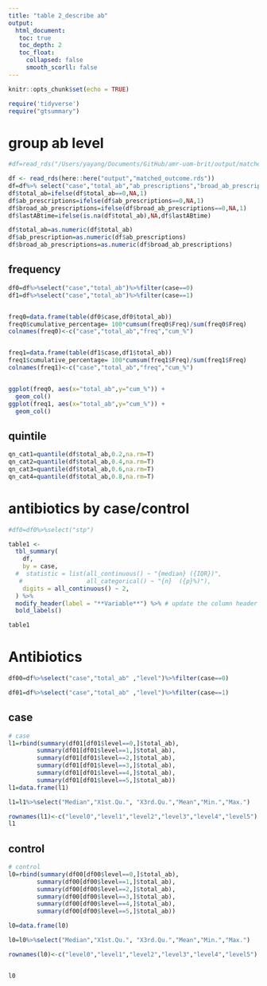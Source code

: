 ```yaml
---
title: "table 2_describe ab"
output: 
  html_document:
   toc: true
   toc_depth: 2
   toc_float:
     collapsed: false
     smooth_scorll: false
---
```



```r
knitr::opts_chunk$set(echo = TRUE)
```


```r
require('tidyverse')
require("gtsummary")
```


#  group ab level


```r
#df=read_rds("/Users/yayang/Documents/GitHub/amr-uom-brit/output/matched_outcome.rds")

df <- read_rds(here::here("output","matched_outcome.rds"))
df=df%>% select("case","total_ab","ab_prescriptions","broad_ab_prescriptions" ,"level", "lastABtime")
df$total_ab=ifelse(df$total_ab==0,NA,1)
df$ab_prescriptions=ifelse(df$ab_prescriptions==0,NA,1)
df$broad_ab_prescriptions=ifelse(df$broad_ab_prescriptions==0,NA,1)
df$lastABtime=ifelse(is.na(df$total_ab),NA,df$lastABtime)

df$total_ab=as.numeric(df$total_ab)
df$ab_prescription=as.numeric(df$ab_prescriptions)
df$broad_ab_prescriptions=as.numeric(df$broad_ab_prescriptions)

```


## frequency
```r

df0=df%>%select("case","total_ab")%>%filter(case==0)
df1=df%>%select("case","total_ab")%>%filter(case==1)


freq0=data.frame(table(df0$case,df0$total_ab))
freq0$cumulative_percentage= 100*cumsum(freq0$Freq)/sum(freq0$Freq)
colnames(freq0)<-c("case","total_ab","freq","cum_%")


freq1=data.frame(table(df1$case,df1$total_ab))
freq1$cumulative_percentage= 100*cumsum(freq1$Freq)/sum(freq1$Freq)
colnames(freq1)<-c("case","total_ab","freq","cum_%")


ggplot(freq0, aes(x="total_ab",y="cum_%")) +
  geom_col()
ggplot(freq1, aes(x="total_ab",y="cum_%")) +
  geom_col()

```


## quintile 
```r
qn_cat1=quantile(df$total_ab,0.2,na.rm=T)
qn_cat2=quantile(df$total_ab,0.4,na.rm=T)
qn_cat3=quantile(df$total_ab,0.6,na.rm=T)
qn_cat4=quantile(df$total_ab,0.8,na.rm=T)
```


# antibiotics by case/control

```r

#df0=df0%>%select("stp")

table1 <- 
  tbl_summary(
    df,
    by = case, 
  #  statistic = list(all_continuous() ~ "{median} ({IQR})",
   #                  all_categorical() ~ "{n}  ({p}%)"),
    digits = all_continuous() ~ 2,
  ) %>%
  modify_header(label = "**Variable**") %>% # update the column header
  bold_labels() 

table1
```


# Antibiotics 
```r
df00=df%>%select("case","total_ab" ,"level")%>%filter(case==0)

df01=df%>%select("case","total_ab" ,"level")%>%filter(case==1)

```



## case
```r
# case
l1=rbind(summary(df01[df01$level==0,]$total_ab),
        summary(df01[df01$level==1,]$total_ab),
        summary(df01[df01$level==2,]$total_ab),
        summary(df01[df01$level==3,]$total_ab),
        summary(df01[df01$level==4,]$total_ab),
        summary(df01[df01$level==5,]$total_ab))
l1=data.frame(l1)

l1=l1%>%select("Median","X1st.Qu.", "X3rd.Qu.","Mean","Min.","Max.")

rownames(l1)<-c("level0","level1","level2","level3","level4","level5")
l1
```

## control
```r

# control
l0=rbind(summary(df00[df00$level==0,]$total_ab),
        summary(df00[df00$level==1,]$total_ab),
        summary(df00[df00$level==2,]$total_ab),
        summary(df00[df00$level==3,]$total_ab),
        summary(df00[df00$level==4,]$total_ab),
        summary(df00[df00$level==5,]$total_ab))

l0=data.frame(l0)

l0=l0%>%select("Median","X1st.Qu.", "X3rd.Qu.","Mean","Min.","Max.")

rownames(l0)<-c("level0","level1","level2","level3","level4","level5")


l0


```
